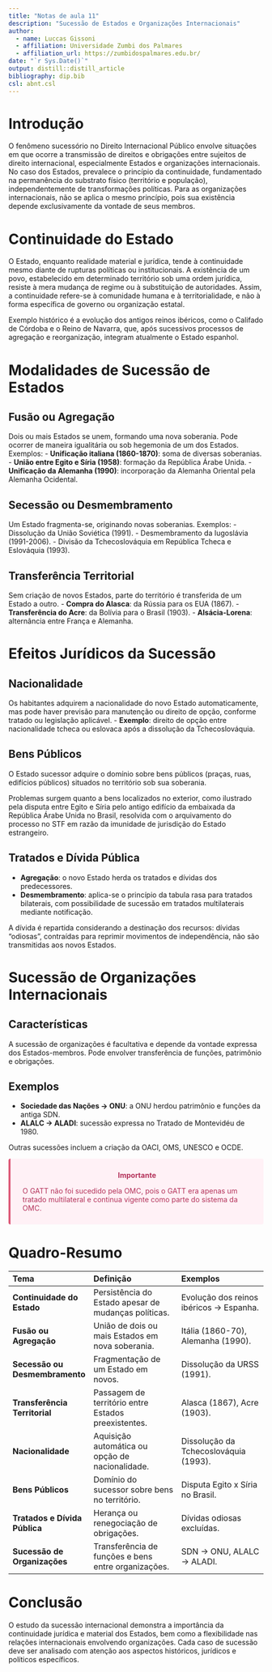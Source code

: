 ```yaml
---
title: "Notas de aula 11"
description: "Sucessão de Estados e Organizações Internacionais"
author:
  - name: Luccas Gissoni
  - affiliation: Universidade Zumbi dos Palmares
  - affiliation_url: https://zumbidospalmares.edu.br/
date: "`r Sys.Date()`"
output: distill::distill_article
bibliography: dip.bib
csl: abnt.csl
---
```


# Introdução

O fenômeno sucessório no Direito Internacional Público envolve situações em que ocorre a transmissão de direitos e obrigações entre sujeitos de direito internacional, especialmente Estados e organizações internacionais. No caso dos Estados, prevalece o princípio da continuidade, fundamentado na permanência do substrato físico (território e população), independentemente de transformações políticas. Para as organizações internacionais, não se aplica o mesmo princípio, pois sua existência depende exclusivamente da vontade de seus membros.

# Continuidade do Estado

O Estado, enquanto realidade material e jurídica, tende à continuidade mesmo diante de rupturas políticas ou institucionais. A existência de um povo, estabelecido em determinado território sob uma ordem jurídica, resiste à mera mudança de regime ou à substituição de autoridades. Assim, a continuidade refere-se à comunidade humana e à territorialidade, e não à forma específica de governo ou organização estatal.

Exemplo histórico é a evolução dos antigos reinos ibéricos, como o Califado de Córdoba e o Reino de Navarra, que, após sucessivos processos de agregação e reorganização, integram atualmente o Estado espanhol.

# Modalidades de Sucessão de Estados

## Fusão ou Agregação

Dois ou mais Estados se unem, formando uma nova soberania. Pode ocorrer de maneira igualitária ou sob hegemonia de um dos Estados. Exemplos:
- **Unificação italiana (1860-1870)**: soma de diversas soberanias.
- **União entre Egito e Síria (1958)**: formação da República Árabe Unida.
- **Unificação da Alemanha (1990)**: incorporação da Alemanha Oriental pela Alemanha Ocidental.

## Secessão ou Desmembramento

Um Estado fragmenta-se, originando novas soberanias. Exemplos:
- Dissolução da União Soviética (1991).
- Desmembramento da Iugoslávia (1991-2006).
- Divisão da Tchecoslováquia em República Tcheca e Eslováquia (1993).

## Transferência Territorial

Sem criação de novos Estados, parte do território é transferida de um Estado a outro.
- **Compra do Alasca**: da Rússia para os EUA (1867).
- **Transferência do Acre**: da Bolívia para o Brasil (1903).
- **Alsácia-Lorena**: alternância entre França e Alemanha.

# Efeitos Jurídicos da Sucessão

## Nacionalidade

Os habitantes adquirem a nacionalidade do novo Estado automaticamente, mas pode haver previsão para manutenção ou direito de opção, conforme tratado ou legislação aplicável.
- **Exemplo**: direito de opção entre nacionalidade tcheca ou eslovaca após a dissolução da Tchecoslováquia.

## Bens Públicos

O Estado sucessor adquire o domínio sobre bens públicos (praças, ruas, edifícios públicos) situados no território sob sua soberania.

Problemas surgem quanto a bens localizados no exterior, como ilustrado pela disputa entre Egito e Síria pelo antigo edifício da embaixada da República Árabe Unida no Brasil, resolvida com o arquivamento do processo no STF em razão da imunidade de jurisdição do Estado estrangeiro.

## Tratados e Dívida Pública

- **Agregação**: o novo Estado herda os tratados e dívidas dos predecessores.
- **Desmembramento**: aplica-se o princípio da tabula rasa para tratados bilaterais, com possibilidade de sucessão em tratados multilaterais mediante notificação.

A dívida é repartida considerando a destinação dos recursos: dívidas "odiosas", contraídas para reprimir movimentos de independência, não são transmitidas aos novos Estados.

# Sucessão de Organizações Internacionais

## Características

A sucessão de organizações é facultativa e depende da vontade expressa dos Estados-membros. Pode envolver transferência de funções, patrimônio e obrigações.

## Exemplos

- **Sociedade das Nações → ONU**: a ONU herdou patrimônio e funções da antiga SDN.
- **ALALC → ALADI**: sucessão expressa no Tratado de Montevidéu de 1980.

Outras sucessões incluem a criação da OACI, OMS, UNESCO e OCDE.

<div class="important" style="background-color: rgb(255, 241, 246); color: rgb(180, 50, 90); border-left: solid rgb(220, 90, 120) 4px; border-radius: 4px; padding: 0.7em;">
<span>
<p style="margin-top: 1em; text-align: center;"><b>Importante</b></p>
<p style="margin-left: 1em;">
O GATT não foi sucedido pela OMC, pois o GATT era apenas um tratado multilateral e continua vigente como parte do sistema da OMC.
</p>
</span>
</div>



# Quadro-Resumo

| Tema | Definição | Exemplos |
|:-----|:----------|:---------|
| **Continuidade do Estado** | Persistência do Estado apesar de mudanças políticas. | Evolução dos reinos ibéricos → Espanha. |
| **Fusão ou Agregação** | União de dois ou mais Estados em nova soberania. | Itália (1860-70), Alemanha (1990). |
| **Secessão ou Desmembramento** | Fragmentação de um Estado em novos. | Dissolução da URSS (1991). |
| **Transferência Territorial** | Passagem de território entre Estados preexistentes. | Alasca (1867), Acre (1903). |
| **Nacionalidade** | Aquisição automática ou opção de nacionalidade. | Dissolução da Tchecoslováquia (1993). |
| **Bens Públicos** | Domínio do sucessor sobre bens no território. | Disputa Egito x Síria no Brasil. |
| **Tratados e Dívida Pública** | Herança ou renegociação de obrigações. | Dívidas odiosas excluídas. |
| **Sucessão de Organizações** | Transferência de funções e bens entre organizações. | SDN → ONU, ALALC → ALADI.

# Conclusão

O estudo da sucessão internacional demonstra a importância da continuidade jurídica e material dos Estados, bem como a flexibilidade nas relações internacionais envolvendo organizações. Cada caso de sucessão deve ser analisado com atenção aos aspectos históricos, jurídicos e políticos específicos.

